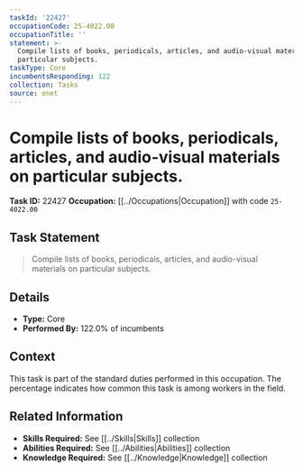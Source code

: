 ```yaml
---
taskId: '22427'
occupationCode: 25-4022.00
occupationTitle: ''
statement: >-
  Compile lists of books, periodicals, articles, and audio-visual materials on
  particular subjects.
taskType: Core
incumbentsResponding: 122
collection: Tasks
source: onet
---
```

# Compile lists of books, periodicals, articles, and audio-visual materials on particular subjects.

**Task ID:** 22427
**Occupation:** [[../Occupations|Occupation]] with code `25-4022.00`

## Task Statement

> Compile lists of books, periodicals, articles, and audio-visual materials on particular subjects.

## Details

- **Type:** Core
- **Performed By:** 122.0% of incumbents

## Context

This task is part of the standard duties performed in this occupation. The percentage indicates how common this task is among workers in the field.

## Related Information

- **Skills Required:** See [[../Skills|Skills]] collection
- **Abilities Required:** See [[../Abilities|Abilities]] collection
- **Knowledge Required:** See [[../Knowledge|Knowledge]] collection
